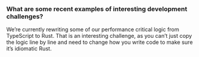 ### What are some recent examples of interesting development challenges?

We’re currently rewriting some of our performance critical logic from TypeScript
to Rust. That is an interesting challenge, as you can’t just copy the logic line
by line and need to change how you write code to make sure it’s idiomatic Rust.
